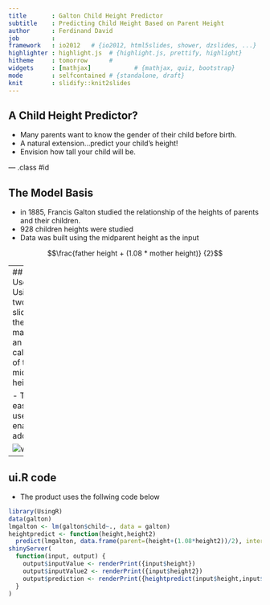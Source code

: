 ```yaml
---
title       : Galton Child Height Predictor
subtitle    : Predicting Child Height Based on Parent Height
author      : Ferdinand David
job         : 
framework   : io2012   # {io2012, html5slides, shower, dzslides, ...}
highlighter : highlight.js  # {highlight.js, prettify, highlight}
hitheme     : tomorrow      # 
widgets     : [mathjax]            # {mathjax, quiz, bootstrap}
mode        : selfcontained # {standalone, draft}
knit        : slidify::knit2slides
---
```


## A Child Height Predictor?

- Many parents want to know the gender of their child before birth.
- A natural extension...predict your child's height!
- Envision how tall your child will be.

--- .class #id 

## The Model Basis
- in 1885, Francis Galton studied the relationship of the heights of parents and their children.
- 928 children heights were studied
- Data was built using the midparent height as the input

$$\frac{father height + (1.08 * mother height)} {2}$$

---
## Ease of Use
- Using the two sliders in the model makes for an easy calculation of the midparent height

- The ease of use will enable adoption

![width](Capture.png)

---

##  ui.R code
- The product uses the follwing code below

```r
library(UsingR)
data(galton)
lmgalton <- lm(galton$child~., data = galton)
heightpredict <- function(height,height2) 
  predict(lmgalton, data.frame(parent=(height+(1.08*height2))/2), interval = "predict")
shinyServer(
  function(input, output) {
    output$inputValue <- renderPrint({input$height})
    output$inputValue2 <- renderPrint({input$height2})
    output$prediction <- renderPrint({heightpredict(input$height,input$height2)})
  }
)  
```

